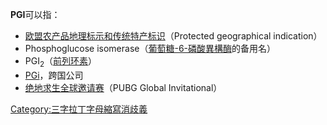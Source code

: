 '''PGI'''可以指：
* [[欧盟农产品地理标示和传统特产标识|欧盟农产品地理标示和传统特产标识]]（Protected geographical indication）
* Phosphoglucose isomerase（[[葡萄糖-6-磷酸異構酶|葡萄糖-6-磷酸異構酶]]的备用名）
* PGI<sub>2</sub>（[[前列环素|前列环素]]）
* [[PGi|PGi]]，跨国公司
* [[绝地求生全球邀请赛|绝地求生全球邀请赛]]（PUBG Global Invitational）

{{Disambiguation}}

[[Category:三字拉丁字母縮寫消歧義|Category:三字拉丁字母縮寫消歧義]]